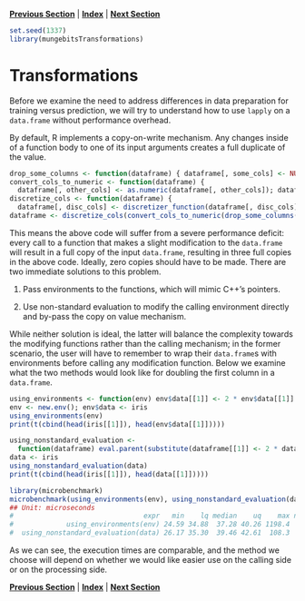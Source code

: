 **[Previous Section](filtering_out_values.md)** | **[Index](../../README.md)** | **[Next Section](column_transformations.md)**

```r
set.seed(1337)
library(mungebitsTransformations)
```

Transformations
======

Before we examine the need to address differences in data preparation for training versus
prediction, we will try to understand how to use `lapply` on a `data.frame` without performance
overhead.

By default, R implements a copy-on-write mechanism. Any changes inside of a function body
to one of its input arguments creates a full duplicate of the value.

```r
drop_some_columns <- function(dataframe) { dataframe[, some_cols] <- NULL; dataframe }
convert_cols_to_numeric <- function(dataframe) {
  dataframe[, other_cols] <- as.numeric(dataframe[, other_cols]); dataframe }
discretize_cols <- function(dataframe) {
  dataframe[, disc_cols] <- discretizer_function(dataframe[, disc_cols]) }
dataframe <- discretize_cols(convert_cols_to_numeric(drop_some_columns(dataframe)))
```

This means the above code will suffer from a severe performance deficit: every call to a
function that makes a slight modification to the `data.frame` will result in a full copy of
the input `data.frame`, resulting in three full copies in the above code. Ideally, zero
copies should have to be made. There are two immediate solutions to this problem.

  1. Pass environments to the functions, which will mimic C++'s pointers.
  
  2. Use non-standard evaluation to modify the calling environment directly
     and by-pass the copy on value mechanism.
     
While neither solution is ideal, the latter will balance the complexity towards
the modifying functions rather than the calling mechanism; in the former scenario, the user
will have to remember to wrap their `data.frame`s with environments before calling
any modification function. Below we examine what the two methods would look like for
doubling the first column in a `data.frame`.

```r
using_environments <- function(env) env$data[[1]] <- 2 * env$data[[1]]
env <- new.env(); env$data <- iris
using_environments(env)
print(t(cbind(head(iris[[1]]), head(env$data[[1]]))))
```

```r
using_nonstandard_evaluation <-
  function(dataframe) eval.parent(substitute(dataframe[[1]] <- 2 * dataframe[[1]]))
data <- iris
using_nonstandard_evaluation(data)
print(t(cbind(head(iris[[1]]), head(data[[1]]))))
```

```r
library(microbenchmark)
microbenchmark(using_environments(env), using_nonstandard_evaluation(data))
## Unit: microseconds
#                                expr   min    lq median    uq    max neval
#             using_environments(env) 24.59 34.88  37.28 40.26 1198.4   100
#  using_nonstandard_evaluation(data) 26.17 35.30  39.46 42.61  108.3   100
```

As we can see, the execution times are comparable, and the method we choose
will depend on whether we would like easier use on the calling side or on the processing side.

**[Previous Section](filtering_out_values.md)** | **[Index](../../README.md)** | **[Next Section](column_transformations.md)**
